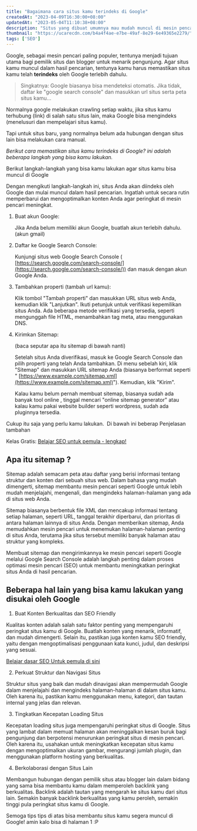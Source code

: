 ```yaml
---
title: "Bagaimana cara situs kamu terindeks di Google"
createdAt: "2023-04-09T16:30:00+08:00"
updatedAt: "2023-05-04T11:10:38+08:00"
description: "Situs yang dibuat umumnya mau mudah muncul di mesin pencari seperti Google, bagaimana caranya? lihat di sini "
thumbnail: "https://ucarecdn.com/b4a4f4ae-e7be-49af-8e29-6e49365e2279/"
tags: ['SEO']
---
```

Google, sebagai mesin pencari paling populer, tentunya menjadi tujuan utama bagi pemilik situs dan blogger untuk menarik pengunjung. Agar situs kamu muncul dalam hasil pencarian, tentunya kamu harus memastikan situs kamu telah **terindeks** oleh Google terlebih dahulu.

> Singkatnya: Google biasanya bisa mendeteksi otomatis. Jika tidak, daftar ke "google search console" dan masukkan url situs serta peta situs kamu...

Normalnya google melakukan crawling setiap waktu, jika situs kamu terhubung (link) di salah satu situs lain, maka Google bisa mengindeks (menelusuri dan mempelajari situs kamu).

Tapi untuk situs baru, yang normalnya belum ada hubungan dengan situs lain bisa melakukan cara manual.

_Berikut cara memastikan situs kamu terindeks di Google? ini adalah beberapa langkah yang bisa kamu lakukan._

Berikut langkah-langkah yang bisa kamu lakukan agar situs kamu bisa muncul di Google

Dengan mengikuti langkah-langkah ini, situs Anda akan diindeks oleh Google dan mulai muncul dalam hasil pencarian. Ingatlah untuk secara rutin memperbarui dan mengoptimalkan konten Anda agar peringkat di mesin pencari meningkat.

1. Buat akun Google:

   Jika Anda belum memiliki akun Google, buatlah akun terlebih dahulu. (akun gmail)
2. Daftar ke Google Search Console:

   Kunjungi situs web Google Search Console ( [https://search.google.com/search-console/](https://search.google.com/search-console/)) dan masuk dengan akun Google Anda.
3. Tambahkan properti (tambah url kamu):

   Klik tombol "Tambah properti" dan masukkan URL situs web Anda, kemudian klik "Lanjutkan". Ikuti petunjuk untuk verifikasi kepemilikan situs Anda. Ada beberapa metode verifikasi yang tersedia, seperti mengunggah file HTML, menambahkan tag meta, atau menggunakan DNS.
4. Kirimkan Sitemap:

   (baca seputar apa itu sitemap di bawah nanti)

   Setelah situs Anda diverifikasi, masuk ke Google Search Console dan pilih properti yang telah Anda tambahkan. Di menu sebelah kiri, klik "Sitemap" dan masukkan URL sitemap Anda (biasanya berformat seperti " [https://www.example.com/sitemap.xml](https://www.example.com/sitemap.xml)"). Kemudian, klik "Kirim".

   Kalau kamu belum pernah membuat sitemap, biasanya sudah ada banyak tool online , tinggal mencari "online sitemap generator" atau kalau kamu pakai website builder seperti wordpress, sudah ada pluginnya tersedia.

Cukup itu saja yang perlu kamu lakukan.  Di bawah ini beberap Penjelasan tambahan

Kelas Gratis: [Belajar SEO untuk pemula - lengkap!](https://warungcopy.id/belajar/seo)

## Apa itu sitemap ?

Sitemap adalah semacam peta atau daftar yang berisi informasi tentang struktur dan konten dari sebuah situs web. Dalam bahasa yang mudah dimengerti, sitemap membantu mesin pencari seperti Google untuk lebih mudah menjelajahi, mengenali, dan mengindeks halaman-halaman yang ada di situs web Anda.

Sitemap biasanya berbentuk file XML dan mencakup informasi tentang setiap halaman, seperti URL, tanggal terakhir diperbarui, dan prioritas di antara halaman lainnya di situs Anda. Dengan memberikan sitemap, Anda memudahkan mesin pencari untuk menemukan halaman-halaman penting di situs Anda, terutama jika situs tersebut memiliki banyak halaman atau struktur yang kompleks.

Membuat sitemap dan mengirimkannya ke mesin pencari seperti Google melalui Google Search Console adalah langkah penting dalam proses optimasi mesin pencari (SEO) untuk membantu meningkatkan peringkat situs Anda di hasil pencarian.

## Beberapa hal lain yang bisa kamu lakukan yang disukai oleh Google

1. Buat Konten Berkualitas dan SEO Friendly

Kualitas konten adalah salah satu faktor penting yang mempengaruhi peringkat situs kamu di Google. Buatlah konten yang menarik, informatif, dan mudah dimengerti. Selain itu, pastikan juga konten kamu SEO friendly, yaitu dengan mengoptimalisasi penggunaan kata kunci, judul, dan deskripsi yang sesuai.

[Belajar dasar SEO Untuk pemula di sini](/blog/belajar-seo-untuk-pemula-dari-dasar)

2. Perkuat Struktur dan Navigasi Situs

Struktur situs yang baik dan mudah dinavigasi akan mempermudah Google dalam menjelajahi dan mengindeks halaman-halaman di dalam situs kamu. Oleh karena itu, pastikan kamu menggunakan menu, kategori, dan tautan internal yang jelas dan relevan.

3. Tingkatkan Kecepatan Loading Situs

Kecepatan loading situs juga mempengaruhi peringkat situs di Google. Situs yang lambat dalam memuat halaman akan meninggalkan kesan buruk bagi pengunjung dan berpotensi menurunkan peringkat situs di mesin pencari. Oleh karena itu, usahakan untuk meningkatkan kecepatan situs kamu dengan mengoptimalkan ukuran gambar, mengurangi jumlah plugin, dan menggunakan platform hosting yang berkualitas.

4. Berkolaborasi dengan Situs Lain

Membangun hubungan dengan pemilik situs atau blogger lain dalam bidang yang sama bisa membantu kamu dalam memperoleh backlink yang berkualitas. Backlink adalah tautan yang mengarah ke situs kamu dari situs lain. Semakin banyak backlink berkualitas yang kamu peroleh, semakin tinggi pula peringkat situs kamu di Google.

Semoga tips tips di atas bisa membantu situs kamu segera muncul di Google! amin kalo bisa di halaman 1 :P